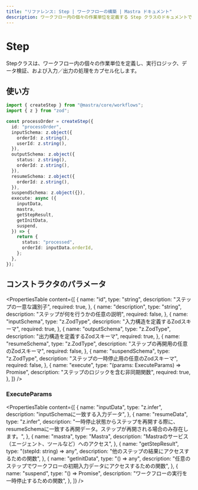 ```yaml
---
title: "リファレンス: Step | ワークフローの構築 | Mastra ドキュメント"
description: ワークフロー内の個々の作業単位を定義する Step クラスのドキュメントです。
---
```


# Step

Stepクラスは、ワークフロー内の個々の作業単位を定義し、実行ロジック、データ検証、および入力／出力の処理をカプセル化します。

## 使い方

```typescript
import { createStep } from "@mastra/core/workflows";
import { z } from "zod";

const processOrder = createStep({
  id: "processOrder",
  inputSchema: z.object({
    orderId: z.string(),
    userId: z.string(),
  }),
  outputSchema: z.object({
    status: z.string(),
    orderId: z.string(),
  }),
  resumeSchema: z.object({
    orderId: z.string(),
  }),
  suspendSchema: z.object({}),
  execute: async ({
    inputData,
    mastra,
    getStepResult,
    getInitData,
    suspend,
  }) => {
    return {
      status: "processed",
      orderId: inputData.orderId,
    };
  },
});
```

## コンストラクタのパラメータ

<PropertiesTable
  content={[
    {
      name: "id",
      type: "string",
      description: "ステップの一意な識別子",
      required: true,
    },
    {
      name: "description",
      type: "string",
      description: "ステップが何を行うかの任意の説明",
      required: false,
    },
    {
      name: "inputSchema",
      type: "z.ZodType<any>",
      description: "入力構造を定義するZodスキーマ",
      required: true,
    },
    {
      name: "outputSchema",
      type: "z.ZodType<any>",
      description: "出力構造を定義するZodスキーマ",
      required: true,
    },
    {
      name: "resumeSchema",
      type: "z.ZodType<any>",
      description: "ステップの再開用の任意のZodスキーマ",
      required: false,
    },
    {
      name: "suspendSchema",
      type: "z.ZodType<any>",
      description: "ステップの一時停止用の任意のZodスキーマ",
      required: false,
    },
    {
      name: "execute",
      type: "(params: ExecuteParams) => Promise<any>",
      description: "ステップのロジックを含む非同期関数",
      required: true,
    },
  ]}
/>

### ExecuteParams

<PropertiesTable
  content={[
    {
      name: "inputData",
      type: "z.infer<TStepInput>",
      description: "inputSchemaに一致する入力データ",
    },
    {
      name: "resumeData",
      type: "z.infer<TResumeSchema>",
      description: "一時停止状態からステップを再開する際に、resumeSchemaに一致する再開データ。ステップが再開される場合のみ存在します。",
    },
    {
      name: "mastra",
      type: "Mastra",
      description: "Mastraのサービス（エージェント、ツールなど）へのアクセス",
    },
    {
      name: "getStepResult",
      type: "(stepId: string) => any",
      description: "他のステップの結果にアクセスするための関数",
    },
    {
      name: "getInitData",
      type: "() => any",
      description: "任意のステップでワークフローの初期入力データにアクセスするための関数",
    },
    {
      name: "suspend",
      type: "() => Promise<void>",
      description: "ワークフローの実行を一時停止するための関数",
    },
  ]}
/>
